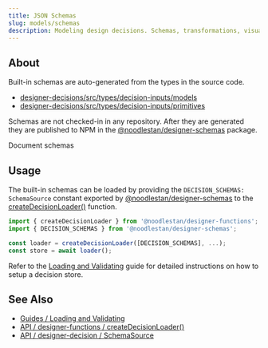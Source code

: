 ```yaml
---
title: JSON Schemas
slug: models/schemas
description: Modeling design decisions. Schemas, transformations, visualizations, the works.
---
```




## About

Built-in schemas are auto-generated from the types in the source code.

-   [designer-decisions/src/types/decision-inputs/models](https://github.com/noodlestan/designer/tree/main/packages/libs/designer-decisions/src/types/decision-inputs/models)
-   [designer-decisions/src/types/decision-inputs/primitives](https://github.com/noodlestan/designer/tree/main/packages/libs/designer-decisions/src/types/decision-inputs/primitives)

Schemas are not checked-in in any repository. After they are generated they are published to NPM in the [@noodlestan/designer-schemas](https://www.npmjs.com/package/@noodlestan/designer-schemas?activeTab=code) package.

<GetInvolved url="https://github.com/noodlestan/designer/issues/28">Document schemas</GetInvolved>

## Usage

The built-in schemas can be loaded by providing the `DECISION_SCHEMAS: SchemaSource` constant exported by [@noodlestan/designer-schemas](https://github.com/noodlestan/designer/blob/main/packages/libs/designer-schemas/src/constants.ts) to the [createDecisionLoader()](/api/designer-functions/Loader/createDecisionLoader) function.

```ts
import { createDecisionLoader } from '@noodlestan/designer-functions';
import { DECISION_SCHEMAS } from '@noodlestan/designer-schemas';

const loader = createDecisionLoader([DECISION_SCHEMAS], ...);
const store = await loader();
```

Refer to the [Loading and Validating](/guides/loading-and-validating-design-decisions/) guide for detailed instructions on how to setup a decision store.

## See Also

-   [Guides / Loading and Validating](/guides/loading-and-validating-design-decisions/)
-   [API / designer-functions / createDecisionLoader()](/api/designer-functions/Loader/createDecisionLoader)
-   [API / designer-decision / SchemaSource](/api/designer-decisions/Types/Meta/SchemaSource)
